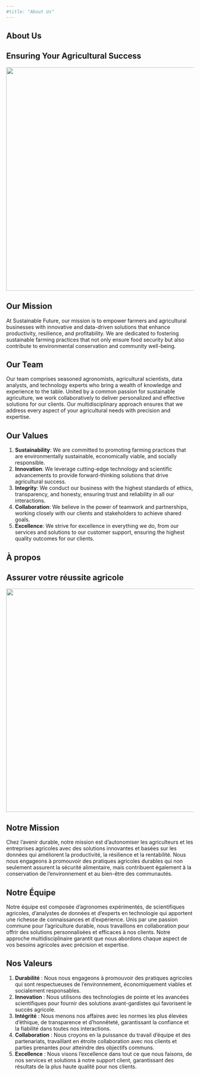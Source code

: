```yaml
---
#title: "About Us"
---
```



::: {.content-visible when-profile="english"}

# About Us

## Ensuring Your Agricultural Success

![](images\logo.jpg){.nolightbox fig-align="center" style="margin-top: 0px; width: 600px; height: auto;"}

## Our Mission
At Sustainable Future, our mission is to empower farmers and agricultural businesses with innovative and data-driven solutions that enhance productivity, resilience, and profitability. We are dedicated to fostering sustainable farming practices that not only ensure food security but also contribute to environmental conservation and community well-being.

## Our Team
Our team comprises seasoned agronomists, agricultural scientists, data analysts, and technology experts who bring a wealth of knowledge and experience to the table. United by a common passion for sustainable agriculture, we work collaboratively to deliver personalized and effective solutions for our clients. Our multidisciplinary approach ensures that we address every aspect of your agricultural needs with precision and expertise.

## Our Values
1. **Sustainability**: We are committed to promoting farming practices that are environmentally sustainable, economically viable, and socially responsible.
2. **Innovation**: We leverage cutting-edge technology and scientific advancements to provide forward-thinking solutions that drive agricultural success.
3. **Integrity**: We conduct our business with the highest standards of ethics, transparency, and honesty, ensuring trust and reliability in all our interactions.
4. **Collaboration**: We believe in the power of teamwork and partnerships, working closely with our clients and stakeholders to achieve shared goals.
5. **Excellence**: We strive for excellence in everything we do, from our services and solutions to our customer support, ensuring the highest quality outcomes for our clients.
:::

::: {.content-visible when-profile="french"}

# À propos

## Assurer votre réussite agricole

![](images\logo.jpg){.nolightbox fig-align="center" style="margin-top: 0px; width: 600px; height: auto;"}

## Notre Mission
Chez l'avenir durable, notre mission est d'autonomiser les agriculteurs et les entreprises agricoles avec des solutions innovantes et basées sur les données qui améliorent la productivité, la résilience et la rentabilité. Nous nous engageons à promouvoir des pratiques agricoles durables qui non seulement assurent la sécurité alimentaire, mais contribuent également à la conservation de l'environnement et au bien-être des communautés.

## Notre Équipe
Notre équipe est composée d'agronomes expérimentés, de scientifiques agricoles, d'analystes de données et d'experts en technologie qui apportent une richesse de connaissances et d'expérience. Unis par une passion commune pour l'agriculture durable, nous travaillons en collaboration pour offrir des solutions personnalisées et efficaces à nos clients. Notre approche multidisciplinaire garantit que nous abordons chaque aspect de vos besoins agricoles avec précision et expertise.

## Nos Valeurs
1. **Durabilité** : Nous nous engageons à promouvoir des pratiques agricoles qui sont respectueuses de l'environnement, économiquement viables et socialement responsables.
2. **Innovation** : Nous utilisons des technologies de pointe et les avancées scientifiques pour fournir des solutions avant-gardistes qui favorisent le succès agricole.
3. **Intégrité** : Nous menons nos affaires avec les normes les plus élevées d'éthique, de transparence et d'honnêteté, garantissant la confiance et la fiabilité dans toutes nos interactions.
4. **Collaboration** : Nous croyons en la puissance du travail d'équipe et des partenariats, travaillant en étroite collaboration avec nos clients et parties prenantes pour atteindre des objectifs communs.
5. **Excellence** : Nous visons l'excellence dans tout ce que nous faisons, de nos services et solutions à notre support client, garantissant des résultats de la plus haute qualité pour nos clients.

:::

